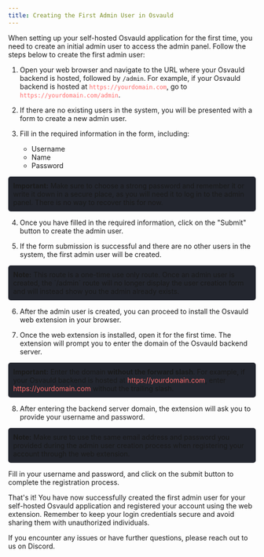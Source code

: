 ```yaml
---
title: Creating the First Admin User in Osvauld
---
```



When setting up your self-hosted Osvauld application for the first time, you need to create an initial admin user to access the admin panel. Follow the steps below to create the first admin user:

1. Open your web browser and navigate to the URL where your Osvauld backend is hosted, followed by `/admin`. For example, if your Osvauld backend is hosted at <span style="color: #ff6b6b;">`https://yourdomain.com`</span>, go to <span style="color: #ff6b6b;">`https://yourdomain.com/admin`</span>.

2. If there are no existing users in the system, you will be presented with a form to create a new admin user.

3. Fill in the required information in the form, including:
   - Username
   - Name
   - Password

<div style="background-color: #23262f; padding: 10px; border-radius: 5px;">
  <strong>Important:</strong> Make sure to choose a strong password and remember it or write it down in a secure place, as you will need it to log in to the admin panel. There is no way to recover this for now.
</div>

4. Once you have filled in the required information, click on the "Submit" button to create the admin user.

5. If the form submission is successful and there are no other users in the system, the first admin user will be created.

<div style="background-color: #23262f; padding: 10px; border-radius: 5px;">
  <strong>Note:</strong> This route is a one-time use only route. Once an admin user is created, the `/admin` route will no longer display the user creation form and will instead show you the admin already exists.
</div>

6. After the admin user is created, you can proceed to install the Osvauld web extension in your browser.

7. Once the web extension is installed, open it for the first time. The extension will prompt you to enter the domain of the Osvauld backend server.

<div style="background-color: #23262f; padding: 10px; border-radius: 5px;">
  <strong>Important:</strong> Enter the domain <strong>without the forward slash</strong>. For example, if your Osvauld backend is hosted at <span style="color: #ff6b6b;">https://yourdomain.com</span>, enter <span style="color: #ff6b6b;">https://yourdomain.com</span> without the trailing slash.
</div>

8. After entering the backend server domain, the extension will ask you to provide your username and password.

<div style="background-color: #23262f; padding: 10px; border-radius: 5px;">
  <strong>Note:</strong> Make sure to use the same email address and password you provided during the admin user creation process when registering your account through the web extension.
</div>

Fill in your username and password, and click on the submit button to complete the registration process.

That's it! You have now successfully created the first admin user for your self-hosted Osvauld application and registered your account using the web extension. Remember to keep your login credentials secure and avoid sharing them with unauthorized individuals.

If you encounter any issues or have further questions, please reach out to us on Discord. 